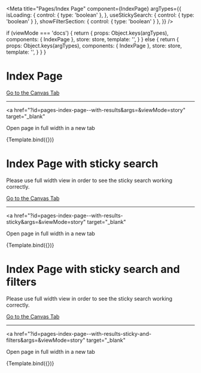 
<Meta
  title="Pages/Index Page"
  component={IndexPage}
  argTypes={{
    isLoading: {
      control: { type: 'boolean' },
    },
    useStickySearch: { control: { type: 'boolean' } },
    showFilterSection: { control: { type: 'boolean' } },
  }}
/>

  if (viewMode === 'docs') {
    return {
      props: Object.keys(argTypes),
      components: { IndexPage },
      store: store,
      template:
        '<IndexPage :isLoading="isLoading" :showFilterSection="showFilterSection" />',
    }
  } else {
    return {
      props: Object.keys(argTypes),
      components: { IndexPage },
      store: store,
      template:
        '<IndexPage :isLoading="isLoading" :useStickySearch="useStickySearch" :showFilterSection="showFilterSection" />',
    }
  }
}

# Index Page

<a href="?path=/story/pages-index-page--with-results-sticky">
  Go to the Canvas Tab
</a>

---

<a
  href="?id=pages-index-page--with-results&args=&viewMode=story"
  target="_blank"
>
  Open page in full width in a new tab
</a>

<Canvas>
  <Story
    name="With results"
    args={{
      isLoading: false,
    }}
  >
    {Template.bind({})}
  </Story>
</Canvas>

# Index Page with sticky search

Please use full width view in order to see the sticky search working correctly.

<a href="?path=/story/pages-index-page--with-results-sticky">
  Go to the Canvas Tab
</a>

---

<a
  href="?id=pages-index-page--with-results-sticky&args=&viewMode=story"
  target="_blank"
>
  Open page in full width in a new tab
</a>

<Canvas>
  <Story
    name="With results sticky"
    args={{
      isLoading: false,
      useStickySearch: true,
    }}
  >
    {Template.bind({})}
  </Story>
</Canvas>

# Index Page with sticky search and filters

Please use full width view in order to see the sticky search working correctly.

<a href="?path=/story/pages-index-page--with-results-sticky-and-filters">
  Go to the Canvas Tab
</a>

---

<a
  href="?id=pages-index-page--with-results-sticky-and-filters&args=&viewMode=story"
  target="_blank"
>
  Open page in full width in a new tab
</a>

<Canvas>
  <Story
    name="With results sticky and filters"
    args={{
      isLoading: false,
      useStickySearch: true,
      showFilterSection: true,
    }}
  >
    {Template.bind({})}
  </Story>
</Canvas>
